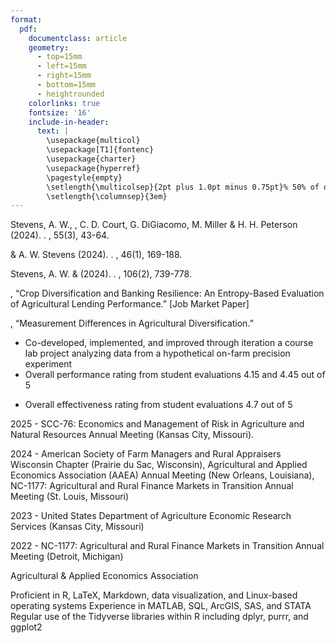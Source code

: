 ```yaml
---
format: 
  pdf: 
    documentclass: article
    geometry:
      - top=15mm
      - left=15mm
      - right=15mm
      - bottom=15mm
      - heightrounded
    colorlinks: true
    fontsize: '16'
    include-in-header: 
      text: |
        \usepackage{multicol}
        \usepackage[T1]{fontenc}
        \usepackage{charter}
        \usepackage{hyperref}
        \pagestyle{empty}
        \setlength{\multicolsep}{2pt plus 1.0pt minus 0.75pt}% 50% of original values
        \setlength{\columnsep}{3em}
---
```

<!-- fontfamily: libertinus -->
<!-- TITLE -->
\begin{huge}
  \begin{center}{\textbf{\sc{Jim Teal}}}\end{center}
\end{huge}
\vspace{3pt}
\begin{large}
  \begin{multicols}{3}
  \end{multicols}
\end{large}
\vspace{3pt}
\hrule
\vspace{3pt}

<!-- Department and Contact Info -->
\begin{large}
  \begin{multicols}{2}
    \begin{flushleft}
       University of Wisconsin--Madison\\
       Agricultural \& Applied Economics\\
       \textit{Ph.D. Candidate}\\
       ~\\
       ~\\
    \end{flushleft}
    \begin{flushright}
       427 Lorch St.\\
       Madison, WI 53706\\
       (931) 581-8563\\
       \href{mailto:jteal@wisc.edu}{JTeal@wisc.edu}\\
       \href{https://JTealAgEconomist.github.io}{JTealAgEconomist.github.io}
    \end{flushright}
  \end{multicols}
\end{large}

<!-- EDUCATION -->
\begin{large}
  {\textbf {EDUCATION}}
  \vspace{3pt}
  \hrule
  \vspace{3pt}
\end{large}

\begin{normalsize}
  \textbf{University of Wisconsin--Madison}
  \begin{multicols}{2}
    \begin{flushleft}Ph.D., Agricultural and Applied Economics\end{flushleft}
    \begin{flushright}Expected May 2026\end{flushright}
  \end{multicols}
  \vspace{-0.25cm}
  \hspace*{0.5 cm}Primary Field: Agricultural Economics
  \hspace*{0.5 cm}Secondary Field: Industrial Organization\\
  \hspace*{0.5 cm}Dissertation:
  \textit{Three Essays on Agricultural Diversification}\\
  \hspace*{0.5 cm}Committee: Paul Mitchell, Guanming Shi, and Andrew Stevens (Chair)
  \vspace{0.15cm}
\end{normalsize}

\begin{normalsize}
  \textbf{University of California--Davis}
  \begin{multicols}{2}
    \begin{flushleft}M.Sc., Agricultural and Resource Economics\end{flushleft}
    \begin{flushright}2019\end{flushright}
  \end{multicols}
  \vspace{0.15cm}
\end{normalsize}


\begin{normalsize}
  \textbf{University of Tennessee--Knoxville}
  \begin{multicols}{2}
    \begin{flushleft}B.A., Economics\end{flushleft}
    \begin{flushright}2015\end{flushright}
  \end{multicols}
  \vspace{0.15cm}
\end{normalsize}

<!-- Published Research -->
\begin{large}
  \textbf {PUBLICATIONS}
  \vspace{3pt}
  \hrule
  \vspace{3pt}
\end{large}

Stevens, A. W., \textbf{J. Teal}, C. D. Court, G. DiGiacomo, M. Miller
\& H. H. Peterson (2024).
\href{https://www.fdrsinc.org/wp-content/uploads/2024/12/JFDR55.3_3_Stevens.pdf}{Predicting Firm Diversification in Agri-Food Value Chains}.
\textit{Journal of Food Distribution Research}, 55(3), 43-64.

\vspace{5pt}

\textbf{Teal, J.} \& A. W. Stevens (2024).
\href{https://onlinelibrary.wiley.com/doi/full/10.1002/aepp.13397}{Race and Premium Misrating in the U.S. Federal Crop Insurance Program}.
\textit{Applied Economic Perspectives and Policy}, 46(1), 169-188.

\vspace{5pt}

Stevens, A. W. \& \textbf{J. Teal} (2024). 
\href{https://onlinelibrary.wiley.com/doi/10.1111/ajae.12398}{Diversification and Resilience of Firms in the Agrifood Supply Chain}.
\textit{American Journal of Agricultural Economics}, 106(2), 739-778.

\vspace{7pt}

<!-- Working Papers -->
\begin{large}
  \textbf {WORKING PAPERS}
  \vspace{3pt}
  \hrule
  \vspace{3pt}
\end{large}

\textbf{Teal, J.}, 
"Crop Diversification and Banking Resilience: An Entropy-Based Evaluation of 
Agricultural Lending Performance." [Job Market Paper]

\vspace{7pt}

<!-- Works in Progress -->
\begin{large}
  \textbf {WORKS IN PROGRESS}
  \vspace{3pt}
  \hrule
  \vspace{3pt}
\end{large}

\textbf{Teal, J.}, 
"Measurement Differences in Agricultural Diversification."

\vspace{7pt}

<!-- Employment -->
\begin{large}
  \textbf {RESEARCH \& PROFESSIONAL EXPERIENCE}
  \vspace{3pt}
  \hrule
  \vspace{3pt}
\end{large}

\begin{normalsize}
  \begin{flushleft}{\textbf {University of Wisconsin--Madison}}\end{flushleft}
  \vspace{-0.10cm}
  \begin{multicols}{2}
    \begin{flushleft}{\hspace*{0.5cm}\textit{Research Assistant}}\end{flushleft}
    \begin{flushright}September 2020--Present\end{flushright}
  \end{multicols}
  \vspace{-0.25cm}
  \hspace*{0.5 cm}Supervisor: Dr. Andrew Stevens
\end{normalsize}

\begin{normalsize}
  \begin{flushleft}{\textbf {United States Department of Agriculture}}\end{flushleft}
  \vspace{-0.10cm}
  \begin{multicols}{2}
    \begin{flushleft}{\hspace*{0.5cm}\textit{Economic Research Service Pathways Intern}}\end{flushleft}
    \begin{flushright}Summer 2022\end{flushright}
  \end{multicols}
  \vspace{-0.25cm}
  \hspace*{0.5 cm}Supervisor: Dr. Michael Ollinger
\end{normalsize}

\begin{normalsize}
  \begin{flushleft}{\textbf {Conservation Strategy Fund}}\end{flushleft}
  \vspace{-0.10cm}
  \begin{multicols}{2}
    \begin{flushleft}{\hspace*{0.5cm}\textit{Research Associate}}\end{flushleft}
    \begin{flushright}November 2019--September 2020\end{flushright}
  \end{multicols}
\end{normalsize}

\begin{normalsize}
  \begin{flushleft}{\textbf {Federal Reserve Board of Governors}}\end{flushleft}
  \vspace{-0.10cm}
  \begin{multicols}{2}
    \begin{flushleft}{\hspace*{0.5cm}\textit{Senior Research Assistant}}\end{flushleft}
    \begin{flushright}July 2017--July 2018\end{flushright}
  \end{multicols}
  \vspace{-0.10cm}
  \begin{multicols}{2}
    \begin{flushleft}{\hspace*{0.5cm}\textit{Research Assistant}}\end{flushleft}
    \begin{flushright}January 2016--June 2017\end{flushright}
  \end{multicols}
  \vspace{-0.25cm}
  \hspace*{0.5 cm}Supervisor: Dr. Gustavo Suarez \& Dr. Nitish Sinha
\end{normalsize}

\begin{normalsize}
  \begin{flushleft}{\textbf {University of Tennessee--Knoxville}}\end{flushleft}
  \vspace{-0.10cm}
  \begin{multicols}{2}
    \begin{flushleft}{\hspace*{0.5cm}\textit{Research Assistant}}\end{flushleft}
    \begin{flushright}Summer 2022\end{flushright}
  \end{multicols}
  \vspace{-0.25cm}
  \hspace*{0.5 cm}Supervisor: Dr. Marianne Wanamaker
\end{normalsize}

\vspace{7pt}

<!-- Teaching -->
\begin{large}
  \textbf {TEACHING EXPERIENCE}
  \vspace{3pt}
  \hrule
  \vspace{3pt}
\end{large}


\begin{normalsize}
  \textbf{University of Wisconsin--Madison}\\
  \vspace{-0.10cm}
  AAE 421: Economic Decision Analysis
  \begin{multicols}{2}
    \begin{flushleft}{
    \hspace*{0.5 cm}\textit{Teaching Assistant}
    }\end{flushleft}
    \begin{flushright}{Fall 2023 \& Fall 2024}\end{flushright}
  \end{multicols}
\end{normalsize}
\vspace{-0.25cm}
* Co-developed, implemented, and improved through iteration a
  course lab project analyzing data from a hypothetical on-farm precision experiment
* Overall performance rating from student evaluations 4.15 and 4.45 out of 5

\begin{normalsize}
  \textbf{University of California--Davis}\\
  \vspace{-0.10cm}
  ARE 100B: Intermediate Microeconomics
  \begin{multicols}{2}
    \begin{flushleft}{
    \hspace*{0.5 cm}\textit{Reader}\\
    \hspace*{0.5 cm}\textit{Teaching Assistant}\\
    }\end{flushleft}
    \begin{flushright}{ 
    Spring 2019\\
    Winter 2019}\end{flushright}
  \end{multicols}
\end{normalsize}
\vspace{-0.25cm}
* Overall effectiveness rating from student evaluations 4.7 out of 5

\vspace{7pt}

<!-- Presentations -->

\begin{large}
  \textbf {PRESENTATIONS}
  \vspace{3pt}
  \hrule
\end{large} 

\vspace{3pt}
  2025 - 
SCC-76: Economics and Management of Risk in Agriculture and Natural
Resources Annual Meeting (Kansas City, Missouri).

\vspace{3pt}
  2024 -
American Society of Farm Managers and Rural Appraisers Wisconsin Chapter 
(Prairie du Sac, Wisconsin),
Agricultural and Applied Economics Association (AAEA) Annual Meeting 
(New Orleans, Louisiana), 
NC-1177: Agricultural and Rural Finance Markets in
Transition Annual Meeting (St. Louis, Missouri)

\vspace{3pt}
  2023 - 
United States Department of Agriculture Economic Research Services
(Kansas City, Missouri)

\vspace{3pt}
  2022 - 
NC-1177: Agricultural and Rural Finance Markets in Transition Annual Meeting 
(Detroit, Michigan)

\vspace{7pt}

<!-- Fellowships, Honors and Awards -->
\begin{large}
  \textbf {FELLOWSHIPS, HONORS, AND AWARDS}
  \vspace{3pt}
  \hrule
  \vspace{3pt}
\end{large}

\begin{normalsize}
  \begin{multicols}{2}
    \begin{flushleft}{Graduate Student Travel Award (\$500)}
    \end{flushleft}
    \begin{flushright}2025\end{flushright}
  \end{multicols}
    \vspace{-0.25cm}
    \hspace*{0.5 cm}Applied Risk Analysis AAEA Section
\end{normalsize}

\begin{normalsize}
  \begin{multicols}{2}
    \begin{flushleft}{Graduate Student Travel Award (\$500)}
    \end{flushleft}
    \begin{flushright}2025\end{flushright}
  \end{multicols}
    \vspace{-0.25cm}
    \hspace*{0.5 cm}Agricultural Finance \& Management AAEA Section
\end{normalsize}

\begin{normalsize}
  \begin{multicols}{2}
    \begin{flushleft}{Student Research Grants Competition (\$1,500)}
    \end{flushleft}
    \begin{flushright}2024\end{flushright}
  \end{multicols}
    \vspace{-0.25cm}
    \hspace*{0.5 cm}University of Wisconsin--Madison
\end{normalsize}

\begin{normalsize}
  \begin{multicols}{2}
    \begin{flushleft}{Mueller Fellowship Recipient}\end{flushleft}
    \begin{flushright}2024\end{flushright}
  \end{multicols}
\end{normalsize}

\begin{normalsize}
  \begin{multicols}{2}
    \begin{flushleft}{Farm Foundation Agricultural Scholar}\end{flushleft}
    \begin{flushright}2023\end{flushright}
  \end{multicols}
\end{normalsize}


\vspace{7pt}

<!-- Service -->
\begin{large}
  \textbf {SERVICE}
  \vspace{3pt}
  \hrule
  \vspace{3pt}
\end{large}

\begin{multicols}{2}
  \begin{flushleft}{Graduate student representative for Ph.D. admissions}\end{flushleft}
  \begin{flushright}2024--2025\end{flushright}
\end{multicols}

\begin{multicols}{2}
  \begin{flushleft}{UW AAE graduate committee representitive}\end{flushleft}
  \begin{flushright}2024--2025\end{flushright}
\end{multicols}

\begin{multicols}{2}
  \begin{flushleft}{Abstract reviewer for AAEA}\end{flushleft}
  \begin{flushright}2024\end{flushright}
\end{multicols}

\begin{normalsize}
  \begin{multicols}{2}
    \begin{flushleft}{President of the Taylor-Hibbard Club}\end{flushleft}
    \begin{flushright}September 2021--July 2023\end{flushright}
  \end{multicols}
  \vspace{-0.2cm}
  \hspace*{0.5cm}UW AAE graduate student organization
\end{normalsize}

\begin{multicols}{2}
  \begin{flushleft}{Referee for \textit{Applied Economic Perspectives and Policy}}\end{flushleft}
  \begin{flushright}2022\end{flushright}
\end{multicols}

\vspace{7pt}

<!-- Professional Affiliations -->
\begin{large}
  \textbf {PROFESSIONAL AFFILIATIONS}
  \vspace{3pt}
  \hrule
  \vspace{3pt}
\end{large}
Agricultural \& Applied Economics Association

\vspace{7pt}

<!-- Skills -->
\begin{large}
  \textbf {SKILLS}
  \vspace{3pt}
  \hrule
  \vspace{3pt}
\end{large}

Proficient in R, LaTeX, Markdown, data visualization, and Linux-based operating
systems\newline
Experience in MATLAB, SQL, ArcGIS, SAS, and STATA\newline
Regular use of the Tidyverse libraries within R including dplyr, purrr, and
ggplot2\newline


























